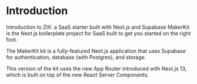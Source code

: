 # Introduction
Introduction to ZIX: a SaaS starter built with Next.js and Supabase
MakerKit is the Next.js boilerplate project for SaaS built to get you started on the right foot.

The MakerKit kit is a fully-featured Next.js application that uses Supabase for authentication, database (with Postgres), and storage.

This version of the kit uses the new App Router introduced with Next.js 13, which is built on top of the new React Server Components.


